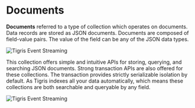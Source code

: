 # Documents

**Documents** referred to a type of collection which operates on documents. Data records are stored as JSON documents.
Documents are composed of field-value pairs. The value of the field can be any of the JSON data types.

![Tigris Event Streaming](/img/jsondoc.jpg)

This collection offers simple and intuitive APIs for storing, querying, and searching JSON documents. Strong transaction APIs are also offered for these collections. The
transaction provides strictly serializable isolation by default. As Tigris indexes all your data automatically, which
means these collections are both searchable and queryable by any field.

![Tigris Event Streaming](/img/documents-collection.jpg)
